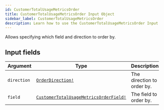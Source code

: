 ```yaml
---
id: CustomerTotalUsageMetricsOrder
title: CustomerTotalUsageMetricsOrder Input Object
sidebar_label: CustomerTotalUsageMetricsOrder
description: Learn how to use the CustomerTotalUsageMetricsOrder Input Object for Builder's API.
---
```


Allows specifying which field and direction to order by.

## Input fields

| Argument    | Type                                                                                              | Description                |
| ----------- | ------------------------------------------------------------------------------------------------- | -------------------------- |
| `direction` | [`OrderDirection!`](/composer/builder/api/schema/enum/OrderDirection.mdx)                                           | The direction to order by. |
| `field`     | [`CustomerTotalUsageMetricsOrderField!`](/composer/builder/api/schema/enum/CustomerTotalUsageMetricsOrderField.mdx) | The field to order by.     |
